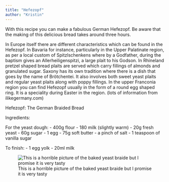 ```yaml
---
title: "Hefezopf"
author: "Kristin"
---
```


With this recipe you can make a fabulous German Hefezopf. Be aware that the making of this delicious bread takes around three hours.


::: callout-note

In Europe itself there are different characteristics which can be found in the Hefezopf. In Bavaria for instance, particularly in the Upper Palatinate region, as per a local custom of Spitzlschenkens where by a Godfather, during the baptism gives an Allerheiligenspitzi, a large plait to his Godson. In Rhineland pretzel shaped bread plaits are served which carry fillings of almonds and granulated sugar. Saxony has its own tradition where there is a dish that goes by the name of Brötchentei. It also involves both sweet yeast plaits and regular yeast plaits along with poppy fillings. In the upper Franconia region you can find Hefezopf usually in the form of a round egg shaped ring. It is a speciality during Easter in the region. (lots of information from ilikegermany.com)

:::


Hefezopf: The German Braided Bread

Ingredients:

For the yeast dough:
-  400g flour
-  180 milk (slightly warm)
-  20g fresh yeast
-  60g sugar
-  1 egg
-  75g soft butter
-  a pinch of salt
-  1 teaspoon of vanilla sugar

To finish:
-  1 egg yolk
-  20ml milk


![This is a horrible picture of the baked yeast braide but I promise it is very tasty](images/Hefezopf.jpeg)
